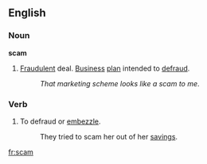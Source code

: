 ==English==
===Noun===
'''scam'''
# [[Fraudulent]] deal.  [[Business]] [[plan]] intended to [[defraud]].
#: ''That marketing scheme looks like a scam to me''.
===Verb===
# To defraud or [[embezzle]].
#: They tried to scam her out of her [[savings]].

[[fr:scam]]